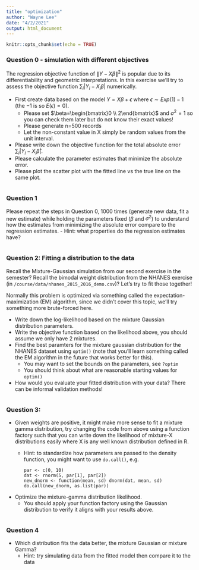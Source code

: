 ```yaml
---
title: "optimization"
author: "Wayne Lee"
date: "4/2/2021"
output: html_document
---
```


```r
knitr::opts_chunk$set(echo = TRUE)
```

### Question 0 - simulation with different objectives

The regression objective function of $\|Y - X\beta\|^2$ is popular due to its differentiability and geometric interpretations.
In this exercise we'll try to assess the objective function $\sum_i|Y_i - X_i\beta|$ numerically.

- First create data based on the model $Y = X\beta + \epsilon$ where $\epsilon \sim Exp(1) - 1$ (the $-1$ is so $E(\epsilon) = 0$).
  - Please set $\beta=\begin{bmatrix}0 \\ 2\end{bmatrix}$ and $\sigma^2=1$ so you can check them later but do not know their exact values!
  - Please generate n=500 records
  - Let the non-constant value in X simply be random values from the unit interval.
- Please write down the objective function for the total absolute error $\sum_i |Y_i - X_i\hat{\beta}|$.
- Please calculate the parameter estimates that minimize the absolute error.
- Please plot the scatter plot with the fitted line vs the true line on the same plot.


```r




```

### Question 1

Please repeat the steps in Question 0, 1000 times (generate new data, fit a new estimate) while holding the parameters fixed ($\beta$ and $\sigma^2$) to understand how the estimates from minimizing the absolute error compare to the regression estimates.
  - Hint: what properties do the regression estimates have?
  
```r

```

### Question 2: Fitting a distribution to the data

Recall the Mixture-Gaussian simulation from our second exercise in the semester? Recall the bimodal weight distribution from the NHANES exercise (in `/course/data/nhanes_2015_2016_demo.csv`)? Let's try to fit those together!

Normally this problem is optimized via something called the expectation-maximization (EM) algorithm, since we didn't cover this topic, we'll try something more brute-forced here.

- Write down the log-likelihood based on the mixture Gaussian distribution parameters.
- Write the objective function based on the likelihood above, you should assume we only have 2 mixtures.
- Find the best paramters for the mixture gaussian distribution for the NHANES dataset using `optim()` (note that you'll learn something called the EM algorithm in the future that works better for this).
  - You may want to set the bounds on the parameters, see `?optim`
  - You should think about what are reasonable starting values for `optim()`
- How would you evaluate your fitted distribution with your data? There can be informal validation methods!

```r


```

### Question 3:

- Given weights are positive, it might make more sense to fit a mixture gamma distribution, try changing the code from above using a function factory such that you can write down the likelihood of mixture-X distributions easily where X is any well known distribution defined in R.
  - Hint: to standardize how parameters are passed to the density 
    function, you might want to use `do.call()`, e.g.
    ```
    par <- c(0, 10)
    dat <- rnorm(5, par[1], par[2])
    new_dnorm <- function(mean, sd) dnorm(dat, mean, sd)
    do.call(new_dnorm, as.list(par))
    ```
- Optimize the mixture-gamma distribution likelihood.
  - You should apply your function factory using the Gaussian distribution to verify it aligns with your results above.
  
  
```r

```

### Question 4

- Which distribution fits the data better, the mixture Gaussian or mixture Gamma?
  - Hint: try simulating data from the fitted model then compare it to the data